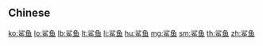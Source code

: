{{also|鯊魚}}
==Chinese==
{{zh-see|鯊魚}}

[[ko:鲨鱼]]
[[lo:鲨鱼]]
[[lb:鲨鱼]]
[[lt:鲨鱼]]
[[li:鲨鱼]]
[[hu:鲨鱼]]
[[mg:鲨鱼]]
[[sm:鲨鱼]]
[[th:鲨鱼]]
[[zh:鲨鱼]]